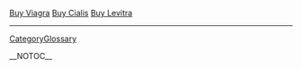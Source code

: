 
<a href=" http://ycaol.com/images/main/Buy-Viagra.html ">Buy Viagra</a>
<a href=" http://ycaol.com/images/main/Buy-Cialis.html ">Buy Cialis</a>
<a href=" http://ycaol.com/images/main/Buy-Levitra.html ">Buy Levitra</a>
----
[[CategoryGlossary]]

__NOTOC__